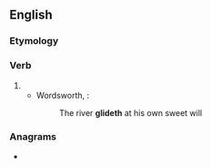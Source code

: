 ==English==

===Etymology===
{{suffix|en|glide|eth}}

===Verb===
{{head|en|verb form}}

# {{en-archaic third-person singular of|glide}}
#* Wordsworth, ''{{w|Upon Westminster Bridge}}'':
#*: The river '''glideth''' at his own sweet will

===Anagrams===
* {{anagrams|en|delight|gildeth|lighted}}